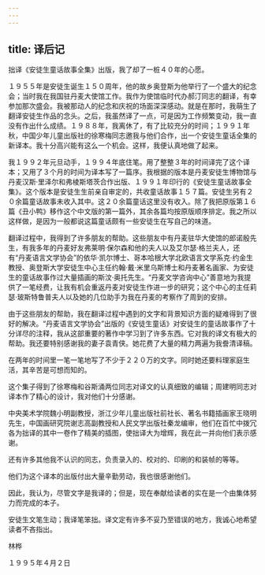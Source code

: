 ```yaml
---
---
---
```

title: 译后记
---




拙译《安徒生童话故事全集》出版，我了却了一桩４０年的心愿。

１９５５年是安徒生诞生１５０周年，他的故乡奥登斯为他举行了一个盛大的纪念会；当时我在我国驻丹麦大使馆工作。我作为使馆临时代办郝汀同志的翻译，有幸参加那次盛会。我被那动人的纪念和庆祝的场面深深感动。就是在那时，我萌生了翻译安徒生作品的念头。之后，我虽然译了一点，可是因为工作频繁变动，我一直没有作出什么成绩。１９８８年，我离休了，有了比较充分的时间；１９９１年秋，中国少年儿童出版社的徐寒梅同志邀我与他们合作，出一个安徒生童话全集的新译本。我十分高兴能有这么一个机会。这样，我便认真地做了起来。

我１９９２年元旦动手，１９９４年底住笔。用了整整３年的时间译完了这个译本；又用了３个月的时间为译本写了一篇序。我根据的版本是丹麦安徒生博物馆与丹麦汉斯·里泽尔和弗棱斯塔茨合作出版、１９９１年印行的《安徒生童话故事全集》。这个版本是安徒生生前亲自审定的，共收童话故事１５７篇。安徒生另有２０余篇童话故事未收入其中。这２０余篇童话这里没有收入。除了我把原版第１６篇《丑小鸭》移作这个中文版的第一篇外，其余各篇均按原版顺序排定。我之所以这样做，是因为一般都说这篇童话颇有一些安徒生在写自己的味道。

翻译过程中，我得到了许多朋友的帮助。这些朋友中有丹麦驻华大使馆的郎诺殷先生，有我多年的丹麦好友弗莱明·保尔森和他的夫人以及艾尔瑟·格兰夫人，还有“丹麦语言文学协会”的依华·凯尔博士、哥本哈根大学北欧语言文学系克·约金生教授、奥登斯大学安徒生中心主任约翰·戴·米里乌斯博士和丹麦著名画家、为安徒生的童话故事作过大量插画的斯汶·奥托先生。“丹麦文学咨询中心”善意地为我提供了一笔经费，让我有机会重返丹麦对安徒生作进一步的研究；这个中心的主任莉瑟·玻斯特鲁普夫人以及她的几位助手为我在丹麦的考察作了周到的安排。

由于这些朋友的帮助，我在翻译过程中遇到的文字和背景知识方面的疑难得到了很好的解决。“丹麦语言文学协会”出版的《安徒生童话》对安徒生的童话故事作了十分详尽的注释，我从这部重要的著作中学习到了许多东西。它对我的译文有极大的帮助。我还要特别感谢我的妻子袁青侠。她花费了大量的精力两遍为我誊清译稿。

在两年的时间里一笔一笔地写了不少于２２０万的文字。同时她还要料理家庭生活，其辛苦是可想而知的。

这个集子得到了徐寒梅和谷斯涌两位同志对译文的认真细致的编辑；周建明同志对译本作了精心的设计，我对他们十分感谢。

中央美术学院魏小明副教授，浙江少年儿童出版社前社长、著名书籍插画家王晓明先生，中国画研究院谢志高副教授和人民文学出版社秦龙编审，他们在百忙中拨冗各为拙译的其中一卷作了精美的插图，使拙译大为增辉，我在此一并向他们表示感谢。

还有许多其他我不认识的同志，负责录入的、校对的、印刷的和装帧的等等。

他们为这个译本的出版付出大量辛勤劳动，我也很感谢他们。

因此，我认为，尽管文字是我译的；但是，现在奉献给读者的实在是一个由集体努力而完成的本子。

安徒生文笔生动；我译笔笨拙。译文定有许多不妥乃至错误的地方，我诚心地希望读者不吝指出。

林桦

１９９５年４月２日